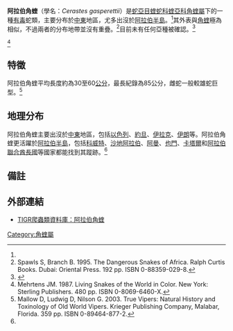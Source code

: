 {{Speciesbox
| name = 阿拉伯角蝰
| image = Cerastes gasperetti (horned).jpg
| image_width = 250px
| image_caption = 
| genus = Cerastes
| species = gasperettii
| authority = Leviton & Anderson, 1967
| range_map = Cerastes gasperettii distribution.png
| synonyms = * ''Certastes cerastes gasperettii'' - Leviton & Anderson, 1967
* ''Certastes cerastes gasperetti'' - Farag & Banaja, 1980
* ''Cerastes gasperettii'' - Werner, 1987
* ''Cerastes gasperettii'' - Werner, Le Verdier, Rosenman & Sivan, 1991
* ''Cerastes gasperettii'' - Schätti & Gasperetti, 1994<ref name="McD99">McDiarmid RW, Campbell JA, Touré T. 1999. Snake Species of the World: A Taxonomic and Geographic Reference, vol. 1. Herpetologists' League. 511 pp. ISBN 1-893777-00-6 (series). ISBN 1-893777-01-4 (volume).</ref>}}

'''阿拉伯角蝰'''（學名：''Cerastes gasperettii''）是[[蛇亞目|蛇亞目]][[蝰蛇科|蝰蛇科]][[蝰亞科|蝰亞科]][[角蝰屬|角蝰屬]]下的一種[[毒蛇|有毒]]蛇類，主要分布於[[中東|中東]]地區，尤多出沒於[[阿拉伯半島|阿拉伯半島]]。<ref name="McD99"/>其外表與[[角蝰|角蝰]]極為相似，不過兩者的分布地帶並沒有重疊。<ref name="SB95">Spawls S, Branch B. 1995. The Dangerous Snakes of Africa. Ralph Curtis Books. Dubai: Oriental Press. 192 pp. ISBN 0-88359-029-8.</ref>目前未有任何亞種被確認。<ref name="ITIS">{{ITIS|ID=634964|taxon=''Cerastes gasperettii''|year=2006|date=30 July}}</ref>

<ref name="Meh87">Mehrtens JM. 1987. Living Snakes of the World in Color. New York: Sterling Publishers. 480 pp. ISBN 0-8069-6460-X.</ref>

==特徵==
阿拉伯角蝰平均長度約為30至60[[公分|公分]]，最長紀錄為85公分，雌蛇一般較雄蛇巨型。<ref name="Mal03">Mallow D, Ludwig D, Nilson G. 2003. True Vipers: Natural History and Toxinology of Old World Vipers. Krieger Publishing Company, Malabar, Florida. 359 pp. ISBN 0-89464-877-2.</ref>

==地理分布==
阿拉伯角蝰主要出沒於[[中東|中東]]地區，包括[[以色列|以色列]]、[[約旦|約旦]]、[[伊拉克|伊拉克]]、[[伊朗|伊朗]]等。阿拉伯角蝰更活躍於[[阿拉伯半島|阿拉伯半島]]，包括[[科威特|科威特]]、[[沙地阿拉伯|沙地阿拉伯]]、[[阿曼|阿曼]]、[[也門|也門]]、[[卡塔爾|卡塔爾]]和[[阿拉伯聯合酋長國|阿拉伯聯合酋長國]]等國家都能找到其蹤跡。<ref name="McD99"/>

==備註==
{{reflist}}

==外部連結==
*{{en}}[http://reptile-database.reptarium.cz/species.php?genus=Cerastes&species=gasperettii TIGR爬蟲類資料庫：阿拉伯角蝰] {{Wayback|url=http://reptile-database.reptarium.cz/species.php?genus=Cerastes&species=gasperettii |date=20190713114708 }}
{{Taxonbar|from=Q32814}}

[[Category:角蝰屬|Category:角蝰屬]]